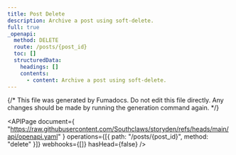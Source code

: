 ```yaml
---
title: Post Delete
description: Archive a post using soft-delete.
full: true
_openapi:
  method: DELETE
  route: /posts/{post_id}
  toc: []
  structuredData:
    headings: []
    contents:
      - content: Archive a post using soft-delete.
---
```


{/* This file was generated by Fumadocs. Do not edit this file directly. Any changes should be made by running the generation command again. */}

<APIPage
  document={
    "https://raw.githubusercontent.com/Southclaws/storyden/refs/heads/main/api/openapi.yaml"
  }
  operations={[{ path: "/posts/{post_id}", method: "delete" }]}
  webhooks={[]}
  hasHead={false}
/>
